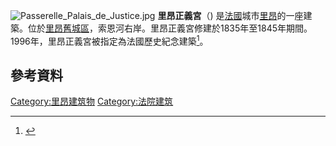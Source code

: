 [[File:Passerelle_Palais_de_Justice.jpg|left]]
'''里昂正義宮'''（{{lang-fr|Palais de justice historique de Lyon}}) 是[[法國|法國]]城市[[里昂|里昂]]的一座建築。位於[[里昂舊城區|里昂舊城區]]，索恩河右岸。里昂正義宮修建於1835年至1845年期間。1996年，里昂正義宮被指定為法國歷史紀念建築<ref>{{cite web |title=Monuments historiques — Palais de Justice de Lyon |url=http://www.culture.gouv.fr/public/mistral/merimee_fr?ACTION=CHERCHER&FIELD_1=REF&VALUE_1=PA00117980 |publisher=Mérimée |language=fr |accessdate=20 September 2010}}</ref>。
==參考資料==
{{reflist}}
[[Category:里昂建筑物|Category:里昂建筑物]]
[[Category:法院建筑|Category:法院建筑]]